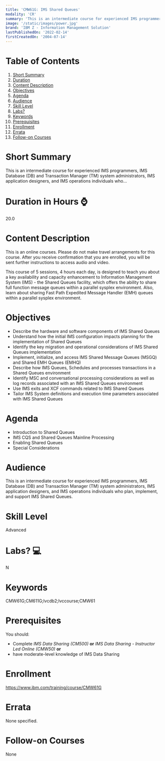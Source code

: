 ```yaml
---
title: 'CMW61G: IMS Shared Queues'
modality: 'CR'
summary: 'This is an intermediate course for experienced IMS programmers, IMS Database (DB) and Transaction Manager (TM) system administrators, IMS application designers, and IMS operations individuals who...'
image: '/static/images/power.jpg'
brand: 'IBM Z - Information Management Solution'
lastPublishedOn: '2022-02-14'
firstCreatedOn: '2004-07-14'
---
```

# Table of Contents
1.  [Short Summary](#short-summary)
2.  [Duration](#duration-in-hours-)
3.  [Content Description](#content-description)
4.  [Objectives](#objectives)
5.  [Agenda](#agenda)
6.  [Audience](#audience)
7.  [Skill Level](#skill-level)
8.  [Labs?](#labs-)
9.  [Keywords](#keywords)
10. [Prerequisites](#prerequisites)
11. [Enrollment](#enrollment)
12. [Errata](#errata)
13. [Follow-on Courses](#follow-on-courses)

# Short Summary
This is an intermediate course for experienced IMS programmers, IMS Database (DB) and Transaction Manager (TM) system administrators, IMS application designers, and IMS operations individuals who...

# Duration in Hours ⌚
20.0

# Content Description
This is an online courses. Please do not make travel arrangements for this course. After you receive confirmation that you are enrolled, you will be sent further instructions to access audio and video.


This course of 5 sessions, 4 hours each day, is designed to teach you about a key availability and capacity enhancement to Information Management System (IMS) - the Shared Queues facility, which offers the ability to share full function message queues within a parallel sysplex environment. Also, learn about sharing Fast Path Expedited Message Handler (EMH) queues within a parallel sysplex environment.



# Objectives
* Describe the hardware and software components of IMS Shared Queues
* Understand how the initial IMS configuration impacts planning for the implementation of Shared Queues
* Identify the key migration and operational considerations of IMS Shared Queues implementation
* Implement, initialize, and access IMS Shared Message Queues (MSGQ) and Shared EMH Queues (EMHQ)
* Describe how IMS Queues, Schedules and processes transactions in a Shared Queues environment
* Identify MSC and conversational processing considerations as well as log records associated with an IMS Shared Queues environment
* Use IMS exits and XCF commands related to IMS Shared Queues
* Tailor IMS System definitions and execution time parameters associated with IMS Shared Queues


# Agenda
* Introduction to Shared Queues
* IMS CQS and Shared Queues Mainline Processing
* Enabling Shared Queues
* Special Considerations


# Audience
This is an intermediate course for experienced IMS programmers, IMS Database (DB) and Transaction Manager (TM) system administrators, IMS application designers, and IMS operations individuals who plan, implement, and support IMS Shared Queues.



# Skill Level
Advanced            

# Labs? 💻
N

# Keywords
CMW61G;CM611G;lvcdb2;lvccourse;CMW61

# Prerequisites
You should:


* Complete *IMS Data Sharing (CM500)* **or** *IMS Data Sharing - Instructor Led Online (CMW50)* **or**
* have moderate-level knowledge of IMS Data Sharing


# Enrollment
https://www.ibm.com/training/course/CMW61G

# Errata
None specified.

# Follow-on Courses
None

